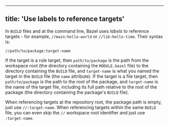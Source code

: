 
---
title: 'Use labels to reference targets'
---



In `BUILD` files and at the command line, Bazel uses *labels* to reference
targets - for example, `//main:hello-world` or `//lib:hello-time`. Their syntax
is:

```
//path/to/package:target-name
```

If the target is a rule target, then `path/to/package` is the path from the
workspace root (the directory containing the `MODULE.bazel` file) to the directory
containing the `BUILD` file, and `target-name` is what you named the target
in the `BUILD` file (the `name` attribute). If the target is a file target,
then `path/to/package` is the path to the root of the package, and
`target-name` is the name of the target file, including its full
path relative to the root of the package (the directory containing the
package's `BUILD` file).

When referencing targets at the repository root, the package path is empty,
just use `//:target-name`. When referencing targets within the same `BUILD`
file, you can even skip the `//` workspace root identifier and just use
`:target-name`.
